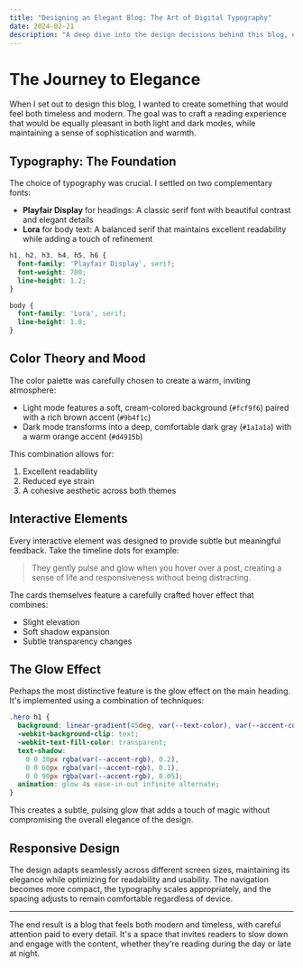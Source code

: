 ```yaml
---
title: "Designing an Elegant Blog: The Art of Digital Typography"
date: 2024-02-21
description: "A deep dive into the design decisions behind this blog, exploring typography, color theory, and the balance between light and dark modes."
---
```


# The Journey to Elegance

When I set out to design this blog, I wanted to create something that would feel both timeless and modern. The goal was to craft a reading experience that would be equally pleasant in both light and dark modes, while maintaining a sense of sophistication and warmth.

## Typography: The Foundation

The choice of typography was crucial. I settled on two complementary fonts:

- **Playfair Display** for headings: A classic serif font with beautiful contrast and elegant details
- **Lora** for body text: A balanced serif that maintains excellent readability while adding a touch of refinement

```css
h1, h2, h3, h4, h5, h6 {
  font-family: 'Playfair Display', serif;
  font-weight: 700;
  line-height: 1.2;
}

body {
  font-family: 'Lora', serif;
  line-height: 1.8;
}
```

## Color Theory and Mood

The color palette was carefully chosen to create a warm, inviting atmosphere:

- Light mode features a soft, cream-colored background (`#fcf9f6`) paired with a rich brown accent (`#9b4f1c`)
- Dark mode transforms into a deep, comfortable dark gray (`#1a1a1a`) with a warm orange accent (`#d4915b`)

This combination allows for:
1. Excellent readability
2. Reduced eye strain
3. A cohesive aesthetic across both themes

## Interactive Elements

Every interactive element was designed to provide subtle but meaningful feedback. Take the timeline dots for example:

> They gently pulse and glow when you hover over a post, creating a sense of life and responsiveness without being distracting.

The cards themselves feature a carefully crafted hover effect that combines:
- Slight elevation
- Soft shadow expansion
- Subtle transparency changes

## The Glow Effect

Perhaps the most distinctive feature is the glow effect on the main heading. It's implemented using a combination of techniques:

```css
.hero h1 {
  background: linear-gradient(45deg, var(--text-color), var(--accent-color));
  -webkit-background-clip: text;
  -webkit-text-fill-color: transparent;
  text-shadow: 
    0 0 30px rgba(var(--accent-rgb), 0.2),
    0 0 60px rgba(var(--accent-rgb), 0.1),
    0 0 90px rgba(var(--accent-rgb), 0.05);
  animation: glow 4s ease-in-out infinite alternate;
}
```

This creates a subtle, pulsing glow that adds a touch of magic without compromising the overall elegance of the design.

## Responsive Design

The design adapts seamlessly across different screen sizes, maintaining its elegance while optimizing for readability and usability. The navigation becomes more compact, the typography scales appropriately, and the spacing adjusts to remain comfortable regardless of device.

---

The end result is a blog that feels both modern and timeless, with careful attention paid to every detail. It's a space that invites readers to slow down and engage with the content, whether they're reading during the day or late at night. 